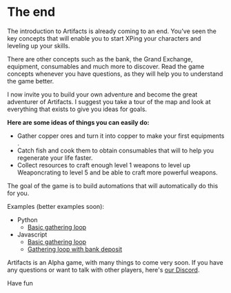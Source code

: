 # The end

The introduction to Artifacts is already coming to an end. You've seen the key concepts that will enable you to start XPing your characters and leveling up your skills. 

There are other concepts such as the bank, the Grand Exchange, equipment, consumables and much more to discover. Read the game concepts whenever you have questions, as they will help you to understand the game better.

I now invite you to build your own adventure and become the great adventurer of Artifacts. I suggest you take a tour of the map and look at everything that exists to give you ideas for goals.

**Here are some ideas of things you can easily do:**
-   Gather copper ores and turn it into copper to make your first equipments .
-   Catch fish and cook them to obtain consumables that will to help you regenerate your life faster.
-   Collect resources to craft enough level 1 weapons to level up Weaponcrating to level 5 and be able to craft more powerful weapons.

The goal of the game is to build automations that will automatically do this for you.

Examples (better examples soon):
-   Python
    - [Basic gathering loop](https://github.com/MuigetsuVB/artifacts-docs-public/blob/main/examples/python/basic_gathering_loop.py)
-   Javascript
    - [Basic gathering loop](https://github.com/MuigetsuVB/artifacts-docs-public/blob/main/examples/javascript/basic_gathering_loop.js)
    - [Gathering loop with bank deposit](https://github.com/MuigetsuVB/artifacts-docs-public/blob/main/examples/javascript/loop_gathering_bank_deposit.js)

Artifacts is an Alpha game, with many things to come very soon.
If you have any questions or want to talk with other players, here's [our Discord](https://discord.gg/tysrGjVrCU).

Have fun 